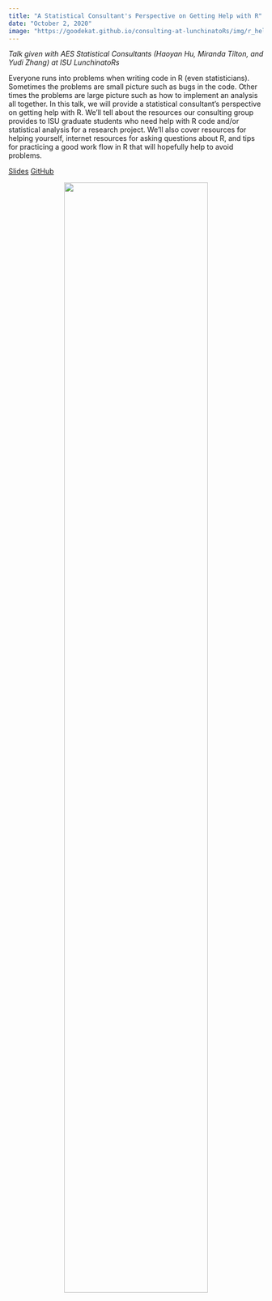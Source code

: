 ```yaml
---
title: "A Statistical Consultant's Perspective on Getting Help with R"
date: "October 2, 2020"
image: "https://goodekat.github.io/consulting-at-lunchinatoRs/img/r_help.jpeg"
---
```


*Talk given with AES Statistical Consultants (Haoyan Hu, Miranda Tilton, and Yudi Zhang) at ISU LunchinatoRs*

Everyone runs into problems when writing code in R (even statisticians). Sometimes the problems are small picture such as bugs in the code. Other times the problems are large picture such as how to implement an analysis all together. In this talk, we will provide a statistical consultant's perspective on getting help with R. We'll tell about the resources our consulting group provides to ISU graduate students who need help with R code and/or statistical analysis for a research project. We'll also cover resources for helping yourself, internet resources for asking questions about R, and tips for practicing a good work flow in R that will hopefully help to avoid problems.

[Slides](https://goodekat.github.io/consulting-at-lunchinatoRs/slides.html) [GitHub](https://github.com/goodekat/consulting-at-lunchinatoRs)

<center>![](https://goodekat.github.io/consulting-at-lunchinatoRs/img/r_help.jpeg){width="75%"}</center>
